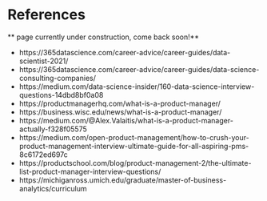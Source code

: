 
# References {-}
** page currently under construction, come back soon!**  

* https://365datascience.com/career-advice/career-guides/data-scientist-2021/
* https://365datascience.com/career-advice/career-guides/data-science-consulting-companies/
* https://medium.com/data-science-insider/160-data-science-interview-questions-14dbd8bf0a08
* https://productmanagerhq.com/what-is-a-product-manager/
* https://business.wisc.edu/news/what-is-a-product-manager/
* https://medium.com/@Alex.Valaitis/what-is-a-product-manager-actually-f328f05575
* https://medium.com/open-product-management/how-to-crush-your-product-management-interview-ultimate-guide-for-all-aspiring-pms-8c6172ed697c
* https://productschool.com/blog/product-management-2/the-ultimate-list-product-manager-interview-questions/
* https://michiganross.umich.edu/graduate/master-of-business-analytics/curriculum


